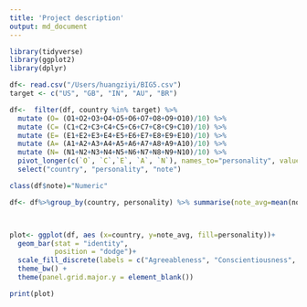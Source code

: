 ```yaml
---
title: 'Project description'
output: md_document
---
```

```r
library(tidyverse)
library(ggplot2)
library(dplyr)

df<- read.csv("/Users/huangziyi/BIG5.csv")
target <- c("US", "GB", "IN", "AU", "BR")

df<-  filter(df, country %in% target) %>%
  mutate (O= (O1+O2+O3+O4+O5+O6+O7+O8+O9+O10)/10) %>%
  mutate (C= (C1+C2+C3+C4+C5+C6+C7+C8+C9+C10)/10) %>%
  mutate (E= (E1+E2+E3+E4+E5+E6+E7+E8+E9+E10)/10) %>%
  mutate (A= (A1+A2+A3+A4+A5+A6+A7+A8+A9+A10)/10) %>%
  mutate (N= (N1+N2+N3+N4+N5+N6+N7+N8+N9+N10)/10) %>%
  pivot_longer(c(`O`, `C`,`E`, `A`, `N`), names_to="personality", values_to = "note") %>%
  select("country", "personality", "note")

class(df$note)="Numeric"

df<- df%>%group_by(country, personality) %>% summarise(note_avg=mean(note))



plot<- ggplot(df, aes (x=country, y=note_avg, fill=personality))+
  geom_bar(stat = "identity",
           position = "dodge")+
  scale_fill_discrete(labels = c("Agreeableness", "Conscientiousness", "Extraversion", "Neuroticism", "Openness"))+
  theme_bw() +
  theme(panel.grid.major.y = element_blank())

print(plot)
```